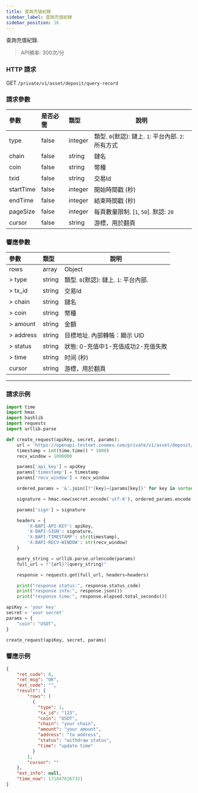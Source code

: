 ```yaml
---
title: 查詢充值紀錄
sidebar_label: 查詢充值紀錄
sidebar_position: 16
---
```


查詢充值紀錄.

> API頻率: 300次/分

### HTTP 請求
GET `/private/v1/asset/deposit/query-record`

### 請求參數
| 參數 | 是否必需 | 類型 | 說明|
|:----- |:-------|:-----|------ |
|type |false |integer |類型. `0`(默認): 鏈上. `1`: 平台內部. `2`: 所有方式|
|chain |false |string |鏈名 |
|coin |false |string |幣種 |
|txid |false |string |交易Id |
|startTime |false |integer |開始時間戳 (秒) |
|endTime |false |integer |結束時間戳 (秒) |
|pageSize |false |integer |每頁數量限制. [`1`, `50`]. 默認: `20`|
|cursor |false |string |游標，用於翻頁|

### 響應參數
| 參數 | 類型 | 說明|
|:----- |:-----|----- |
|rows |array|Object |
|> type |string |類型. `0`(默認): 鏈上. `1`: 平台內部. |
|> tx_id |string |交易Id|
|> chain |string |鏈名 |
|> coin |string |幣種 |
|> amount |string |金額 |
|> address |string |目標地址. 內部轉帳：顯示 UID |
|> status |string |狀態: 0-充值中1-充值成功2-充值失敗 |
|> time |string |时间 (秒) |
|cursor |string|游標，用於翻頁 |


---

### 請求示例

```python
import time
import hmac
import hashlib
import requests
import urllib.parse

def create_request(apiKey, secret, params):
    url = 'https://openapi-testnet.zoomex.com/private/v1/asset/deposit/query-record'
    timestamp = int(time.time() * 1000)
    recv_window = 1000000

    params['api_key'] = apiKey
    params['timestamp'] = timestamp
    params['recv_window'] = recv_window

    ordered_params = '&'.join([f"{key}={params[key]}" for key in sorted(params.keys())])

    signature = hmac.new(secret.encode('utf-8'), ordered_params.encode('utf-8'), hashlib.sha256).hexdigest()

    params['sign'] = signature

    headers = {
        'X-BAPI-API-KEY': apiKey,
        'X-BAPI-SIGN': signature,
        'X-BAPI-TIMESTAMP': str(timestamp),
        'X-BAPI-RECV-WINDOW': str(recv_window)
    }

    query_string = urllib.parse.urlencode(params)
    full_url = f"{url}?{query_string}"

    response = requests.get(full_url, headers=headers)

    print("response status:", response.status_code)
    print("response info:", response.json())
    print("response time:", response.elapsed.total_seconds())

apiKey = 'your key'
secret = 'your secret'
params = {
    "coin": "USDT",
}

create_request(apiKey, secret, params)
```

### 響應示例

```json
{
    "ret_code": 0,
    "ret_msg": "OK",
    "ext_code": "",
    "result": {
        "rows": [
          {
            "type": 1,
            "tx_id": "123",
            "coin": "USDT",
            "chain": "your chain",
            "amount": "your amount",
            "address": "to address",
            "status": "withdraw status",
            "time": "update time"
          }
        ],
        "cursor": ""
    },
    "ext_info": null,
    "time_now": 1718476267321
}
```
